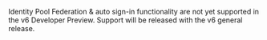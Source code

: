 <Callout warning>

Identity Pool Federation & auto sign-in functionality are not yet supported in the v6 Developer Preview. Support will be released with the v6 general release.

</Callout>
